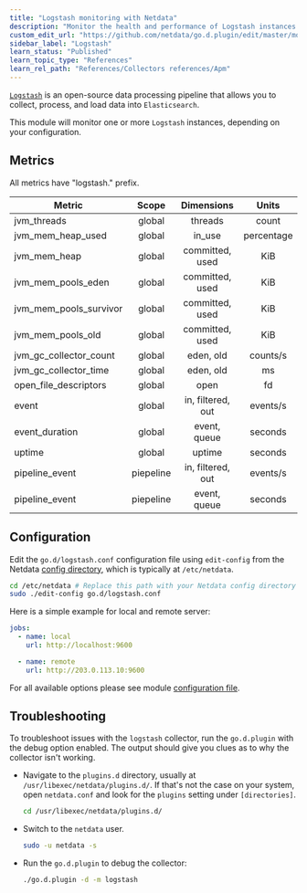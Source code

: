 ```yaml
---
title: "Logstash monitoring with Netdata"
description: "Monitor the health and performance of Logstash instances with zero configuration, per-second metric granularity, and interactive visualizations."
custom_edit_url: "https://github.com/netdata/go.d.plugin/edit/master/modules/logstash/README.md"
sidebar_label: "Logstash"
learn_status: "Published"
learn_topic_type: "References"
learn_rel_path: "References/Collectors references/Apm"
---
```



[`Logstash`](https://www.elastic.co/products/logstash) is an open-source data processing pipeline that allows you to
collect, process, and load data into `Elasticsearch`.

This module will monitor one or more `Logstash` instances, depending on your configuration.

## Metrics

All metrics have "logstash." prefix.

| Metric                 |   Scope   |    Dimensions     |   Units    |
|------------------------|:---------:|:-----------------:|:----------:|
| jvm_threads            |  global   |      threads      |   count    |
| jvm_mem_heap_used      |  global   |      in_use       | percentage |
| jvm_mem_heap           |  global   |  committed, used  |    KiB     |
| jvm_mem_pools_eden     |  global   |  committed, used  |    KiB     |
| jvm_mem_pools_survivor |  global   |  committed, used  |    KiB     |
| jvm_mem_pools_old      |  global   |  committed, used  |    KiB     |
| jvm_gc_collector_count |  global   |     eden, old     |  counts/s  |
| jvm_gc_collector_time  |  global   |     eden, old     |     ms     |
| open_file_descriptors  |  global   |       open        |     fd     |
| event                  |  global   | in, filtered, out |  events/s  |
| event_duration         |  global   |   event, queue    |  seconds   |
| uptime                 |  global   |      uptime       |  seconds   |
| pipeline_event         | piepeline | in, filtered, out |  events/s  |
| pipeline_event         | piepeline |   event, queue    |  seconds   |

## Configuration

Edit the `go.d/logstash.conf` configuration file using `edit-config` from the
Netdata [config directory](https://learn.netdata.cloud/docs/configure/nodes), which is typically at `/etc/netdata`.

```bash
cd /etc/netdata # Replace this path with your Netdata config directory
sudo ./edit-config go.d/logstash.conf
```

Here is a simple example for local and remote server:

```yaml
jobs:
  - name: local
    url: http://localhost:9600

  - name: remote
    url: http://203.0.113.10:9600
```

For all available options please see
module [configuration file](https://github.com/netdata/go.d.plugin/blob/master/config/go.d/logstash.conf).

## Troubleshooting

To troubleshoot issues with the `logstash` collector, run the `go.d.plugin` with the debug option enabled. The output
should give you clues as to why the collector isn't working.

- Navigate to the `plugins.d` directory, usually at `/usr/libexec/netdata/plugins.d/`. If that's not the case on
  your system, open `netdata.conf` and look for the `plugins` setting under `[directories]`.

  ```bash
  cd /usr/libexec/netdata/plugins.d/
  ```

- Switch to the `netdata` user.

  ```bash
  sudo -u netdata -s
  ```

- Run the `go.d.plugin` to debug the collector:

  ```bash
  ./go.d.plugin -d -m logstash
  ```

